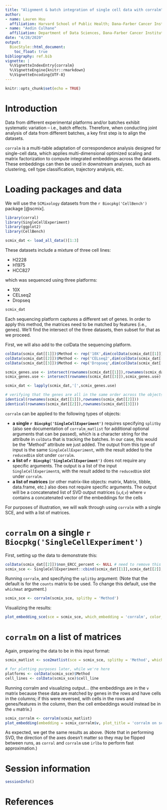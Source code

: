 ```yaml
---
title: "Alignment & batch integration of single cell data with corralm"
author: 
- name: Lauren Hsu
  affiliation: Harvard School of Public Health; Dana-Farber Cancer Institute
- name: "Aedin Culhane"
  affiliation: Department of Data Sciences, Dana-Farber Cancer Institute, Department of Biostatistics, Harvard TH Chan School of Public Health
date: "4/28/2020"
output:
  BiocStyle::html_document:
    toc_float: true
bibliography: ref.bib
vignette: |
  %\VignetteIndexEntry{corralm}
  %\VignetteEngine{knitr::rmarkdown}
  %\VignetteEncoding{UTF-8}
---
```


```r
knitr::opts_chunk$set(echo = TRUE)
```

# Introduction

Data from different experimental platforms and/or batches exhibit systematic variation -- i.e., batch effects. Therefore, when conducting joint analysis of data from different batches, a key first step is to align the datasets.

`corralm` is a multi-table adaptation of correspondence analysis designed for single-cell data, which applies multi-dimensional optimized scaling and matrix factorization to compute integrated embeddings across the datasets. These embeddings can then be used in downstream analyses, such as clustering, cell type classification, trajectory analysis, etc.

# Loading packages and data

We will use the `SCMixology` datasets from the `r Biocpkg('CellBench')` package [@scmix].

```r
library(corral)
library(SingleCellExperiment)
library(ggplot2)
library(CellBench)

scmix_dat <- load_all_data()[1:3]

```

These datasets include a mixture of three cell lines:

* H2228
* H1975
* HCC827

which was sequenced using three platforms:

* 10X
* CELseq2
* Dropseq

```r
scmix_dat
```

Each sequencing platform captures a different set of genes. In order to apply this method, the matrices need to be matched by features (i.e., genes). We'll find the intersect of the three datasets, then subset for that as we proceed.

First, we will also add to the colData the sequencing platform.

```r
colData(scmix_dat[[1]])$Method <- rep('10X',dim(colData(scmix_dat[[1]]))[1])
colData(scmix_dat[[2]])$Method <- rep('CELseq2',dim(colData(scmix_dat[[2]]))[1])
colData(scmix_dat[[3]])$Method <- rep('Dropseq',dim(colData(scmix_dat[[3]]))[1])

scmix_genes.use <- intersect(rownames(scmix_dat[[1]]),rownames(scmix_dat[[2]]))
scmix_genes.use <- intersect(rownames(scmix_dat[[3]]),scmix_genes.use)

scmix_dat <- lapply(scmix_dat,'[',scmix_genes.use)

# verifying that the genes are all in the same order across the objects
identical(rownames(scmix_dat[[1]]),rownames(scmix_dat[[2]]))
identical(rownames(scmix_dat[[2]]),rownames(scmix_dat[[3]]))
```

`corralm` can be applied to the following types of objects:

* **a single `r Biocpkg('SingleCellExperiment')`** requires specifying `splitby` (also see documentation of `corralm_matlist` for additional optional arguments that can be passed), which is a character string for the attribute in `colData` that is tracking the batches. In our case, this would be the "Method" attribute we just added. The output from this type of input is the same `SingleCellExperiment`, with the result added to the `reducedDim` slot under `corralm`.
* **a list of `r Biocpkg('SingleCellExperiment')`** does not require any specific arguments. The output is a list of the input `SingleCellExperiment`s, with the result added to the `reducedDim` slot under `corralm`.
* **a list of matrices** (or other matrix-like objects: matrix, Matrix, tibble, data.frame, etc.) also does not require specific arguments. The output will be a concatenated list of SVD output matrices (`u`,`d`,`v`) where `v` contains a concatenated vector of the embeddings for the cells

For purposes of illustration, we will walk through using `corralm` with a single SCE, and with a list of matrices.

# `corralm` on a single `r Biocpkg('SingleCellExperiment')`

First, setting up the data to demonstrate this:
```r
colData(scmix_dat[[2]])$non_ERCC_percent <- NULL # need to remove this column so the objects can be concatenated
scmix_sce <- SingleCellExperiment::cbind(scmix_dat[[1]],scmix_dat[[2]],scmix_dat[[3]])
```

Running `corralm`, and specifying the `splitby` argument:
(Note that the default is for the `counts` matrix to be used. To change this default, use the `whichmat` argument.)
```r
scmix_sce <- corralm(scmix_sce, splitby = 'Method')
```

Visualizing the results:
```r
plot_embedding_sce(sce = scmix_sce, which_embedding = 'corralm', color_attr = 'Method', color_title = 'platform', ellipse_attr = 'cell_line', plot_title = 'corralm on scmix', saveplot = FALSE)
```

# `corralm` on a list of matrices

Again, preparing the data to be in this input format:
```r
scmix_matlist <- sce2matlist(sce = scmix_sce, splitby = 'Method', whichmat = 'counts')

# for plotting purposes later, while we're here
platforms <- colData(scmix_sce)$Method
cell_lines <- colData(scmix_sce)$cell_line
```

Running corralm and visualizing output...
(the embeddings are in the `v` matrix because these data are matched by genes in the rows and have cells in the columns; if this were reversed, with cells in the rows and genes/features in the column, then the cell embeddings would instead be in the `u` matrix.)
```r
scmix_corralm <- corralm(scmix_matlist)
plot_embedding(embedding = scmix_corralm$v, plot_title = 'corralm on scmix', color_vec = platforms, color_title = 'platform', ellipse_vec = cell_lines, saveplot = FALSE)
```

As expected, we get the same results as above. (Note that in performing SVD, the direction of the axes doesn't matter so they may be flipped between runs, as `corral` and `corralm` use `irlba` to perform fast approximation.)

# Session information

```r
sessionInfo()
```

# References
